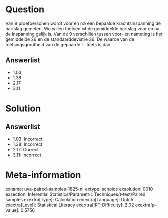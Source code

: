 Question
========

Van 9 proefpersonen wordt voor en na een bepaalde krachtsinspanning de
hartslag gemeten. We willen toetsen of de gemiddelde hartslag voor en na
de inspanning gelijk is. Van de 9 verschillen tussen voor- en nameting
is het gemiddelde 26 en de standaarddeviatie 36. De waarde van de
toetsingsgrootheid van de gepaarde T-toets is dan

Answerlist
----------

* 1.03
* 1.38
* 2.17
* 3.11

Solution
========

Answerlist
----------

* 1.03: Incorrect
* 1.38: Incorrect
* 2.17: Correct
* 3.11: Incorrect

Meta-information
================
exname: uva-paired-samples-1825-nl
extype: schoice
exsolution: 0010
exsection: Inferential Statistics/Parametric Techniques/t-test/Paired samples
exextra[Type]: Calculation
exextra[Language]: Dutch
exextra[Level]: Statistical Literacy
exextra[IRT-Difficulty]: 2.02
exextra[p-value]: 0.5756
